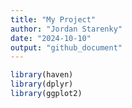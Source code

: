 ```yaml
---
title: "My Project"
author: "Jordan Starenky"
date: "2024-10-10"
output: "github_document"
---
```



```r
library(haven)
library(dplyr)
library(ggplot2)


```

